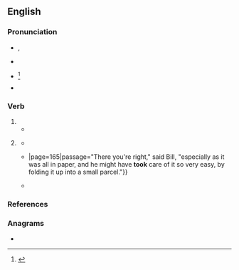 ==English==

===Pronunciation===
* {{enPR|to͝ok}}, {{IPA|en|/tʊk/}}
* {{audio|en|en-us-took.ogg|Audio (US)}}
* {{a|now regional}} {{IPA|en|/tuːk/}}<ref>{{R:Critical Pronouncing Dictionary|Took|530|2|ppage=1}}</ref>
* {{rhymes|en|ʊk|s=1}}

===Verb===
{{head|en|verb form}}

# {{en-simple past of|take}}
#* {{quote-book|en|year=1963|author={{w|Margery Allingham}}|title={{w|The China Governess}}
|chapter=19|url=http://openlibrary.org/works/OL2004261W
|passage=When Timothy and Julia hurried up the staircase to the bedroom floor, where a considerable commotion was taking place, Tim '''took''' Barry Leach with him. He had him gripped firmly by the arm, since he felt it was not safe to let him loose, and he had no immediate idea what to do with him.}}
# {{lb|en|now|colloquial|or|dialectal}} {{inflection of|en|take||past|part}}
#* {{RQ:Shakespeare Twelfth Night|act=I|scene=v|page=259|passage=A gracious perſon ; But yet I cannot loue him : / He might have '''tooke''' his anſwer long ago }}
#* {{RQ:Dickens Martin Chuzzlewit|chapter=Showing what became of Martin and his desperate resolve{{...}}|page=165|passage="There you're right," said Bill, "especially as it was all in paper, and he might have '''took''' care of it so very easy, by folding it up into a small parcel."}}
#* {{quote-book|en|isbn=9780415636742|date=11 November 2012|origdate=1981|publisher={{w|Routledge}}|editors=Angela McRobbie, Trisha McCabe|title=Feminism for Girls: An Adventure Story|chapter='Now that I'm married...'|page=104|url= https://books.google.co.nz/books?id=3bavusW8wAoC|passage= Linda: It was being there — if you could have '''took''' the work home I would have been alright, but being there, people watching over you, you know, you couldn't do anything wrong.}}

===References===
<references/>

===Anagrams===
* {{anagrams|en|a=koot|Koot|Otok|koto|toko|toko-}}